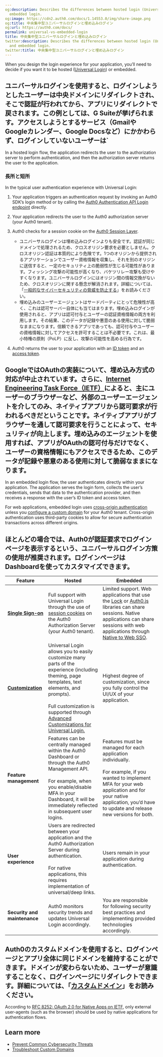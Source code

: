 ```yaml
---
og:description: Describes the differences between hosted login (Universal Login) and
  embedded login.
og:image: https://cdn2.auth0.com/docs/1.14553.0/img/share-image.png
og:title: 中央集中型ユニバーサルログインと埋め込みログイン
og:url: https://auth0.com/docs/
permalink: universal-vs-embedded-login
title: 中央集中型ユニバーサルログインと埋め込みログイン
twitter:description: Describes the differences between hosted login (Universal Login)
  and embedded login.
twitter:title: 中央集中型ユニバーサルログインと埋め込みログイン
---
```


When you design the login experience for your application, you’ll need to decide if you want it to be hosted ([Universal Login](/docs/authenticate/login/auth0-universal-login)) or embedded.

## **ユニバーサルログイン**を使用すると、ログインしようとしたユーザーは中央ドメインにリダイレクトされ、そこで認証が行われてから、アプリにリダイレクトで戻されます。この例としては、G Suiteが挙げられます。アクセスしようとするサービス（GmailやGoogleカレンダー、Google Docsなど）にかかわらず、ログインしていないユーザーは`

In a hosted login flow, the application redirects the user to the <Tooltip tip="Authorization Server: Centralized server that contributes to defining the boundaries of a user’s access. For example, your authorization server can control the data, tasks, and features available to a user." cta="View Glossary" href="/docs/glossary?term=authorization+server">authorization server</Tooltip> to perform authentication, and then the authorization server returns the user to the application.

### 長所と短所

In the typical user authentication experience with <Tooltip tip="Universal Login: Your application redirects to Universal Login, hosted on Auth0's Authorization Server, to verify a user's identity." cta="View Glossary" href="/docs/glossary?term=Universal+Login">Universal Login</Tooltip>:

1. Your application triggers an authentication request by invoking an Auth0 SDK’s login method or by calling the [Auth0 Authentication API Login endpoint](https://auth0.com/docs/api/authentication/login/) directly.
2. Your application redirects the user to the Auth0 authorization server (your Auth0 tenant).
3. Auth0 checks for a session cookie on the [Auth0 Session Layer](/docs/manage-users/sessions/session-layers).

   * ユニバーサルログインは埋め込みログインよりも安全です。認証が同じドメインで処理されるため、クロスオリジン要求を必要としません。クロスオリジン認証は本質的により危険です。1つのオリジンから提供されるアプリケーションでユーザー資格情報を収集し、それを別のオリジンに送信すると、一定のセキュリティ上の脆弱性が生じる可能性があります。フィッシング攻撃の可能性が高くなり、バケツリレー攻撃も受けやすくなります。ユニバーサルログインにはオリジン間の情報交換がないため、クロスオリジンに関する懸念が解消されます。詳細については、「[一般的なサイバーセキュリティの脅威を防止する](/security/prevent-threats)」をお読みください。
   * 埋め込みのユーザーエージェントはサードパーティにとって危険性が高く、これは認可サーバー自体にも当てはまります。埋め込みログインが使用されると、アプリは認可付与とユーザーの認証資格情報の両方を利用します。その結果、このデータが記録や悪意のある使用に対して脆弱なままになります。信頼できるアプリであっても、認可付与やユーザーの資格情報に対してアクセスを許可することは不必要です。これは、最小特権の原則（PoLP）に反し、攻撃の可能性を高める行為です。
4. Auth0 returns the user to your application with an [ID token](/docs/secure/tokens/id-tokens) and an [access token](/docs/secure/tokens/access-tokens).

## GoogleではOAuthの実装について、埋め込み方式の対応が中止されています。さらに、[Internet Engineering Task Force（IETF）]()によると、主にユーザーのブラウザーなど、外部のユーザーエージェントを介してのみ、ネイティブアプリから認可要求が行われるべきだということです。ネイティブアプリがブラウザーを通して認可要求を行うことによって、セキュリティが向上します。埋め込みのエージェントを使用すれば、アプリがOAuthの認可付与だけでなく、ユーザーの資格情報にもアクセスできるため、このデータが記録や悪意のある使用に対して脆弱なままになります。

In an embedded login flow, the user authenticates directly within your application. The application serves the login form, collects the user’s credentials, sends that data to the authentication provider, and then receives a response with the user’s <Tooltip tip="ID Token: Credential meant for the client itself, rather than for accessing a resource." cta="View Glossary" href="/docs/glossary?term=ID+token">ID token</Tooltip> and <Tooltip tip="ID Token: Credential meant for the client itself, rather than for accessing a resource." cta="View Glossary" href="/docs/glossary?term=access+token">access token</Tooltip>.

For web applications, embedded login uses [cross-origin authentication](/docs/authenticate/login/cross-origin-authentication) unless you [configure a custom domain](/docs/customize/custom-domains) for your Auth0 tenant. Cross-origin authentication uses third-party cookies to allow for secure authentication transactions across different origins.

## ほとんどの場合では、Auth0が認証要求でログインページを表示するという、ユニバーサルログイン方策の使用が推奨されます。ログインページはDashboardを使ってカスタマイズできます。

<table class="table"><thead>
<tr>
<th><strong>Feature</strong></th>
<th><strong>Hosted</strong></th>
<th><strong>Embedded</strong></th>
</tr>
</thead>
<tbody>
<tr>
<td><strong><a href="/docs/authenticate/single-sign-on">Single Sign-on</a></strong></td>
<td>Full support with Universal Login through the use of <a href="/docs/manage-users/sessions">session cookies</a> on the Auth0 Authorization Server (your Auth0 tenant).</td>
<td>Limited support. Web applications that use the <a href="/docs/libraries/lock/lock-api-reference#checksession-">Lock</a> or <a href="/docs/libraries/auth0js#using-checksession-to-acquire-new-tokens">Auth0.js</a> libraries can share sessions. Native applications can share sessions with web applications through <a href="/docs/authenticate/single-sign-on/native-to-web">Native to Web SSO</a>.</td>
</tr>
<tr>
<td><strong><a href="/docs/customize">Customization</a></strong></td>
<td>Universal Login allows you to easily customize many parts of the experience (including theming, page templates, text elements, and prompts). <br/><br/>Full customization is supported through <a href="/docs/customize/login-pages/advanced-customizations">Advanced Customizations for Universal Login.</a></td>
<td>Highest degree of customization, since you fully control the UI/UX of your application.</td>
</tr>
<tr>
<td><strong>Feature management</strong></td>
<td>Features can be centrally managed within the Auth0 Dashboard or through the Auth0 Management API.<br/><br/>For example, when you enable/disable MFA in your Dashboard, it will be immediately reflected in subsequent user logins.</td>
<td>Features must be managed for each application individually.<br/><br/>For example, if you wanted to implement MFA for your web application and for your native application, you’d have to update and release new versions for both.</td>
</tr>
<tr>
<td><strong>User experience</strong></td>
<td>Users are redirected between your application and the Auth0 Authorization Server during authentication.<br/><br/>For native applications, this requires implementation of universal/deep links.</td>
<td>Users remain in your application during authentication.</td>
</tr>
<tr>
<td><strong>Security and maintenance</strong></td>
<td>Auth0 monitors security trends and updates Universal Login accordingly.</td>
<td>You are responsible for following security best practices and implementing provided technologies accordingly.</td>
</tr>
</tbody>
</table>

## Auth0のカスタムドメインを使用すると、ログインページとアプリ全体に同じドメインを維持することができます。ドメインが変わらないため、ユーザーが意識することなく、ログインページにリダイレクトできます。詳細については、「[カスタムドメイン](/custom-domains)」をお読みください。

According to [RFC 8252: OAuth 2.0 for Native Apps on IETF](https://www.rfc-editor.org/rfc/rfc8252.txt), only external user-agents (such as the browser) should be used by native applications for authentication flows.

## Learn more

* [Prevent Common Cybersecurity Threats](/docs/secure/security-guidance/prevent-threats)
* [Troubleshoot Custom Domains](/docs/troubleshoot/integration-extensibility-issues/troubleshoot-custom-domains)